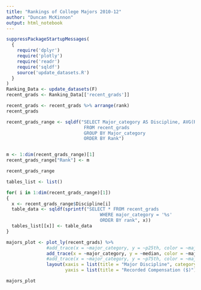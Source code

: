 ```yaml
---
title: "Rankings of College Majors 2010-12"
author: "Duncan McKinnon"
output: html_notebook
---
```


```r
suppressPackageStartupMessages(
  {
    require('dplyr')
    require('plotly')
    require('readr')
    require('sqldf')
    source('update_datasets.R')
  }
)
Ranking_Data <- update_datasets(F)
recent_grads <- Ranking_Data[['recent_grads']]

recent_grads <- recent_grads %>% arrange(rank)
recent_grads
```

```r
recent_grads_range <- sqldf("SELECT Major_category AS Discipline, AVG(Rank) As Rank, AVG(P25th) AS P25, AVG(Median) AS P50, AVG(P75th) AS P75 
                             FROM recent_grads 
                             GROUP BY Major_category
                             ORDER BY Rank")


m <- 1:dim(recent_grads_range)[1]
recent_grads_range["Rank"] <- m

recent_grads_range


```

```r
tables_list <- list()

for( i in 1:dim(recent_grads_range)[1])
{
  x <- recent_grads_range$Discipline[i]
  table_data <- sqldf(sprintf("SELECT * FROM recent_grads 
                                   WHERE major_category = '%s'
                                   ORDER BY rank", x))
  tables_list[[x]] <- table_data
}

majors_plot <- plot_ly(recent_grads) %>% 
               #add_trace(x = ~major_category, y = ~p25th, color = ~major_category, hoverinfo = "none", type = "box") %>%
               add_trace(x = ~major_category, y = ~median, color = ~major_category, hoverinfo = "~rank", type = "box") %>%
               #add_trace(x = ~major_category, y = ~p75th, color = ~major_category, hoverinfo = "none", type = "box") %>%
               layout(xaxis = list(title = "Major Discipline", categoryorder = "array", categoryarray = recent_grads_range$Discipline),
                      yaxis = list(title = "Recorded Compensation ($)"), showlegend = FALSE)

majors_plot



```